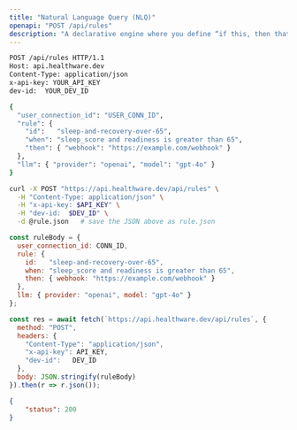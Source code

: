 ```yaml
---
title: "Natural Language Query (NLQ)"
openapi: "POST /api/rules"
description: "A declarative engine where you define “if this, then that” logic in YAML to respond to physiological trends."
---
```


<RequestExample>

```bash HTTP
POST /api/rules HTTP/1.1
Host: api.healthware.dev
Content-Type: application/json
x-api-key: YOUR_API_KEY
dev-id:  YOUR_DEV_ID

{
  "user_connection_id": "USER_CONN_ID",
  "rule": {
    "id":   "sleep-and-recovery-over-65",
    "when": "sleep_score and readiness is greater than 65",
    "then": { "webhook": "https://example.com/webhook" }
  },
  "llm": { "provider": "openai", "model": "gpt-4o" }
}
```


```bash BASH
curl -X POST "https://api.healthware.dev/api/rules" \
  -H "Content-Type: application/json" \
  -H "x-api-key: $API_KEY" \
  -H "dev-id:  $DEV_ID" \
  -d @rule.json   # save the JSON above as rule.json
```


```javascript JavaScript
const ruleBody = {
  user_connection_id: CONN_ID,
  rule: {
    id:   "sleep-and-recovery-over-65",
    when: "sleep_score and readiness is greater than 65",
    then: { webhook: "https://example.com/webhook" }
  },
  llm: { provider: "openai", model: "gpt-4o" }
};

const res = await fetch(`https://api.healthware.dev/api/rules`, {
  method: "POST",
  headers: {
    "Content-Type": "application/json",
    "x-api-key": API_KEY,
    "dev-id":   DEV_ID
  },
  body: JSON.stringify(ruleBody)
}).then(r => r.json());
```

</RequestExample>

<ResponseExample>

```json Response
{
    "status": 200
}
```

</ResponseExample>